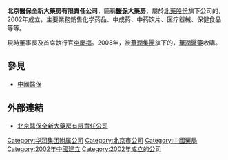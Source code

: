 '''北京醫保全新大藥房有限責任公司'''，簡稱'''[[中國醫保|醫保]]大藥房'''，屬於[[北藥股份|北藥股份]]旗下公司的，2002年成立，主要業務銷售化学药品、中成药、中药饮片、医疗器械、保健食品等等。

現時董事長及首席執行官[[李慶福|李慶福]]。2008年，被[[華潤集團|華潤集團]]旗下的，[[華潤醫藥|華潤醫藥]]收購。
==參見==
*[[中國醫保|中國醫保]]

==外部連結==
*[https://web.archive.org/web/20190102101012/http://www.bjquanxin.com/ 北京醫保全新大藥房有限責任公司]

[[Category:华润集团附属公司|Category:华润集团附属公司]]
[[Category:北京市公司|Category:北京市公司]]
[[Category:中國藥局|Category:中國藥局]]
[[Category:2002年中國建立|Category:2002年中國建立]]
[[Category:2002年成立的公司|Category:2002年成立的公司]]